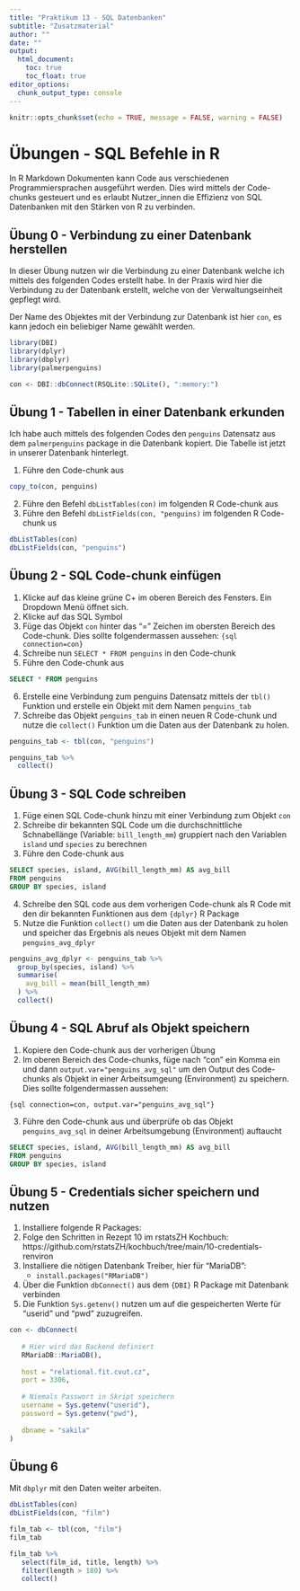 ```yaml
---
title: "Praktikum 13 - SQL Datenbanken"
subtitle: "Zusatzmaterial"
author: ""
date: ""
output: 
  html_document: 
    toc: true
    toc_float: true
editor_options: 
  chunk_output_type: console
---
```


```r
knitr::opts_chunk$set(echo = TRUE, message = FALSE, warning = FALSE)
```

# Übungen - SQL Befehle in R

In R Markdown Dokumenten kann Code aus verschiedenen Programmiersprachen ausgeführt werden. Dies wird mittels der Code-chunks gesteuert und es erlaubt Nutzer_innen die Effizienz von SQL Datenbanken mit den Stärken von R zu verbinden.

## Übung 0 - Verbindung zu einer Datenbank herstellen

In dieser Übung nutzen wir die Verbindung zu einer Datenbank welche ich mittels des folgenden Codes erstellt habe. In der Praxis wird hier die Verbindung zu der Datenbank erstellt, welche von der Verwaltungseinheit gepflegt wird.

Der Name des Objektes mit der Verbindung zur Datenbank ist hier `con`, es kann jedoch ein beliebiger Name gewählt werden.

```r

library(DBI)
library(dplyr)
library(dbplyr)
library(palmerpenguins)

con <- DBI::dbConnect(RSQLite::SQLite(), ":memory:")
```

## Übung 1 - Tabellen in einer Datenbank erkunden

Ich habe auch mittels des folgenden Codes den `penguins` Datensatz aus dem `palmerpenguins` package in die Datenbank kopiert. Die Tabelle ist jetzt in unserer Datenbank hinterlegt.

1. Führe den Code-chunk aus

```r
copy_to(con, penguins)
```

2. Führe den Befehl `dbListTables(con)` im folgenden R Code-chunk aus
3. Führe den Befehl `dbListFields(con, "penguins)` im folgenden R Code-chunk us

```r
dbListTables(con)
dbListFields(con, "penguins")
```

## Übung 2 - SQL Code-chunk einfügen

1. Klicke auf das kleine grüne C+ im oberen Bereich des Fensters. Ein Dropdown Menü öffnet sich. 
2. Klicke auf das SQL Symbol
3. Füge das Objekt `con` hinter das "=" Zeichen im obersten Bereich des Code-chunk. Dies sollte folgendermassen aussehen: `{sql connection=con}`
4. Schreibe nun `SELECT * FROM penguins` in den Code-chunk 
5. Führe den Code-chunk aus

```sql
SELECT * FROM penguins
```

6. Erstelle eine Verbindung zum penguins Datensatz mittels der `tbl()` Funktion und erstelle ein Objekt mit dem Namen `penguins_tab`
7. Schreibe das Objekt `penguins_tab` in einen neuen R Code-chunk und nutze die `collect()` Funktion um die Daten aus der Datenbank zu holen.


```r

penguins_tab <- tbl(con, "penguins")

penguins_tab %>% 
  collect()

```


## Übung 3 - SQL Code schreiben

1. Füge einen SQL Code-chunk hinzu mit einer Verbindung zum Objekt `con`
2. Schreibe dir bekannten SQL Code um die durchschnittliche Schnabellänge (Variable: `bill_length_mm`) gruppiert nach den Variablen `island` und `species` zu berechnen
3. Führe den Code-chunk aus

```sql
SELECT species, island, AVG(bill_length_mm) AS avg_bill
FROM penguins
GROUP BY species, island
```

4. Schreibe den SQL code aus dem vorherigen Code-chunk als R Code mit den dir bekannten Funktionen aus dem `{dplyr}` R Package
5. Nutze die Funktion `collect()` um die Daten aus der Datenbank zu holen und speicher das Ergebnis als neues Objekt mit dem Namen `penguins_avg_dplyr`

```r

penguins_avg_dplyr <- penguins_tab %>% 
  group_by(species, island) %>% 
  summarise(
    avg_bill = mean(bill_length_mm)
  ) %>% 
  collect()

```

## Übung 4 - SQL Abruf als Objekt speichern

1. Kopiere den Code-chunk aus der vorherigen Übung
2. Im oberen Bereich des Code-chunks, füge nach "con" ein Komma ein und dann `output.var="penguins_avg_sql"` um den Output des Code-chunks als Objekt in einer Arbeitsumgeung (Environment) zu speichern. Dies sollte folgendermassen aussehen:

`{sql connection=con, output.var="penguins_avg_sql"}`

3. Führe den Code-chunk aus und überprüfe ob das Objekt `penguins_avg_sql` in deiner Arbeitsumgebung (Environment) auftaucht

```sql
SELECT species, island, AVG(bill_length_mm) AS avg_bill
FROM penguins
GROUP BY species, island
```

## Übung 5 - Credentials sicher speichern und nutzen

1. Installiere folgende R Packages:
2. Folge den Schritten in Rezept 10 im rstatsZH Kochbuch: https://github.com/rstatsZH/kochbuch/tree/main/10-credentials-renviron
3. Installiere die nötigen Datenbank Treiber, hier für "MariaDB":
    - `install.packages("RMariaDB")`
4. Über die Funktion `dbConnect()` aus dem `{DBI}` R Package mit Datenbank verbinden
5. Die Funktion `Sys.getenv()` nutzen um auf die gespeicherten Werte für "userid" und "pwd" zuzugreifen.

```r

con <- dbConnect(
   
   # Hier wird das Backend definiert
   RMariaDB::MariaDB(),
   
   host = "relational.fit.cvut.cz", 
   port = 3306,
   
   # Niemals Passwort in Skript speichern
   username = Sys.getenv("userid"),
   password = Sys.getenv("pwd"), 
   
   dbname = "sakila"
)

```

## Übung 6

Mit `dbplyr` mit den Daten weiter arbeiten. 

```r

dbListTables(con)
dbListFields(con, "film")

film_tab <- tbl(con, "film")
film_tab

film_tab %>% 
   select(film_id, title, length) %>% 
   filter(length > 180) %>% 
   collect() 


```


